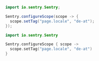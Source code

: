 ```java {tabTitle:"Java"}
import io.sentry.Sentry;

Sentry.configureScope(scope -> {
  scope.setTag("page.locale", "de-at");
});
```

```kotlin {tabTitle:"Kotlin"}
import io.sentry.Sentry

Sentry.configureScope { scope ->
  scope.setTag("page.locale", "de-at")
}
```
